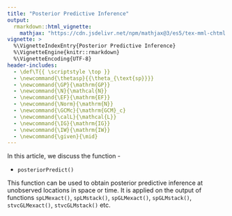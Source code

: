 ```yaml
---
title: "Posterior Predictive Inference"
output:
  rmarkdown::html_vignette:
    mathjax: "https://cdn.jsdelivr.net/npm/mathjax@3/es5/tex-mml-chtml.js"
vignette: >
  %\VignetteIndexEntry{Posterior Predictive Inference}
  %\VignetteEngine{knitr::rmarkdown}
  %\VignetteEncoding{UTF-8}
header-includes:
  - \def\T{{ \scriptstyle \top }}
  - \newcommand{\thetasp}{{\theta_{\text{sp}}}}
  - \newcommand{\GP}{\mathrm{GP}}
  - \newcommand{\N}{\mathcal{N}}
  - \newcommand{\EF}{\mathrm{EF}}
  - \newcommand{\Norm}{\mathrm{N}}
  - \newcommand{\GCMc}{\mathrm{GCM}_c}
  - \newcommand{\calL}{\mathcal{L}}
  - \newcommand{\IG}{\mathrm{IG}}
  - \newcommand{\IW}{\mathrm{IW}}
  - \newcommand{\given}{\mid}
---
```


In this article, we discuss the function -

* `posteriorPredict()`

This function can be used to obtain posterior predictive inference at unobserved locations in space or time. It is applied on the output of functions `spLMexact()`, `spLMstack()`, `spGLMexact()`, `spGLMstack()`, `stvcGLMexact()`, `stvcGLMstack()` etc.

